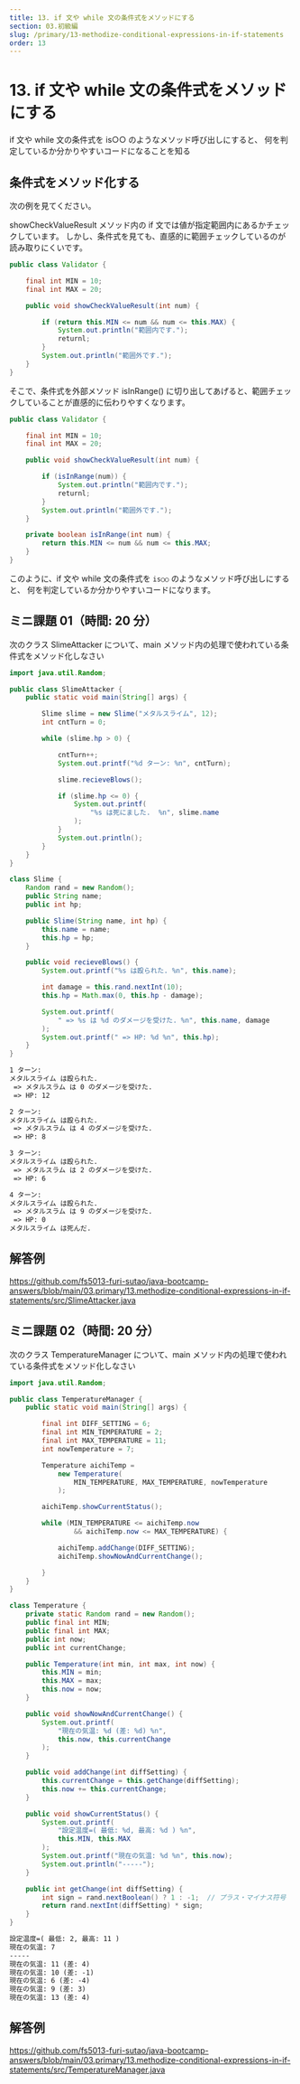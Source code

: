 ```yaml
---
title: 13. if 文や while 文の条件式をメソッドにする
section: 03.初級編
slug: /primary/13-methodize-conditional-expressions-in-if-statements
order: 13
---
```


# 13. if 文や while 文の条件式をメソッドにする

<p class="goal">
  if 文や while 文の条件式を is○○ のようなメソッド呼び出しにすると、
  何を判定しているか分かりやすいコードになることを知る
</p>

## 条件式をメソッド化する

次の例を見てください。

showCheckValueResult メソッド内の if 文では値が指定範囲内にあるかチェックしています。
しかし、条件式を見ても、直感的に範囲チェックしているのが読み取りにくいです。

```java title=リファクタリング前
public class Validator {

    final int MIN = 10;
    final int MAX = 20;

    public void showCheckValueResult(int num) {

        if (return this.MIN <= num && num <= this.MAX) {
            System.out.println("範囲内です.");
            returnl;
        }
        System.out.println("範囲外です.");
    }
}
```

そこで、条件式を外部メソッド isInRange() に切り出してあげると、範囲チェックしていることが直感的に伝わりやすくなります。

```java title=リファクタリング後：if文の条件式をメソッド化
public class Validator {

    final int MIN = 10;
    final int MAX = 20;

    public void showCheckValueResult(int num) {

        if (isInRange(num)) {
            System.out.println("範囲内です.");
            returnl;
        }
        System.out.println("範囲外です.");
    }

    private boolean isInRange(int num) {
        return this.MIN <= num && num <= this.MAX;
    }
}
```

このように、if 文や while 文の条件式を `is○○` のようなメソッド呼び出しにすると、
何を判定しているか分かりやすいコードになります。

## ミニ課題 01（時間: 20 分）

次のクラス SlimeAttacker について、main メソッド内の処理で使われている条件式をメソッド化しなさい

```java title=src/SlimeAttacker.java
import java.util.Random;

public class SlimeAttacker {
    public static void main(String[] args) {

        Slime slime = new Slime("メタルスライム", 12);
        int cntTurn = 0;

        while (slime.hp > 0) {

            cntTurn++;
            System.out.printf("%d ターン: %n", cntTurn);

            slime.recieveBlows();

            if (slime.hp <= 0) {
                System.out.printf(
                    "%s は死にました.  %n", slime.name
                );
            }
            System.out.println();
        }
    }
}

class Slime {
    Random rand = new Random();
    public String name;
    public int hp;

    public Slime(String name, int hp) {
        this.name = name;
        this.hp = hp;
    }

    public void recieveBlows() {
        System.out.printf("%s は殴られた. %n", this.name);

        int damage = this.rand.nextInt(10);
        this.hp = Math.max(0, this.hp - damage);

        System.out.printf(
            " => %s は %d のダメージを受けた. %n", this.name, damage
        );
        System.out.printf(" => HP: %d %n", this.hp);
    }
}

```

```txt title=SlimeAttackerクラスの実行結果
1 ターン:
メタルスライム は殴られた.
 => メタルスラム は 0 のダメージを受けた.
 => HP: 12

2 ターン:
メタルスライム は殴られた.
 => メタルスラム は 4 のダメージを受けた.
 => HP: 8

3 ターン:
メタルスライム は殴られた.
 => メタルスラム は 2 のダメージを受けた.
 => HP: 6

4 ターン:
メタルスライム は殴られた.
 => メタルスラム は 9 のダメージを受けた.
 => HP: 0
メタルスライム は死んだ.

```

## 解答例

https://github.com/fs5013-furi-sutao/java-bootcamp-answers/blob/main/03.primary/13.methodize-conditional-expressions-in-if-statements/src/SlimeAttacker.java

## ミニ課題 02（時間: 20 分）

次のクラス TemperatureManager について、main メソッド内の処理で使われている条件式をメソッド化しなさい

```java title=src/TemperatureManager.java
import java.util.Random;

public class TemperatureManager {
    public static void main(String[] args) {

        final int DIFF_SETTING = 6;
        final int MIN_TEMPERATURE = 2;
        final int MAX_TEMPERATURE = 11;
        int nowTemperature = 7;

        Temperature aichiTemp =
            new Temperature(
                MIN_TEMPERATURE, MAX_TEMPERATURE, nowTemperature
            );

        aichiTemp.showCurrentStatus();

        while (MIN_TEMPERATURE <= aichiTemp.now
                && aichiTemp.now <= MAX_TEMPERATURE) {

            aichiTemp.addChange(DIFF_SETTING);
            aichiTemp.showNowAndCurrentChange();

        }
    }
}

class Temperature {
    private static Random rand = new Random();
    public final int MIN;
    public final int MAX;
    public int now;
    public int currentChange;

    public Temperature(int min, int max, int now) {
        this.MIN = min;
        this.MAX = max;
        this.now = now;
    }

    public void showNowAndCurrentChange() {
        System.out.printf(
            "現在の気温: %d (差: %d) %n",
            this.now, this.currentChange
        );
    }

    public void addChange(int diffSetting) {
        this.currentChange = this.getChange(diffSetting);
        this.now += this.currentChange;
    }

    public void showCurrentStatus() {
        System.out.printf(
            "設定温度=( 最低: %d, 最高: %d ) %n",
            this.MIN, this.MAX
        );
        System.out.printf("現在の気温: %d %n", this.now);
        System.out.println("-----");
    }

    public int getChange(int diffSetting) {
        int sign = rand.nextBoolean() ? 1 : -1;  // プラス・マイナス符号
        return rand.nextInt(diffSetting) * sign;
    }
}
```

```txt title=TemperatureManagerクラスの実行結果
設定温度=( 最低: 2, 最高: 11 )
現在の気温: 7
-----
現在の気温: 11 (差: 4)
現在の気温: 10 (差: -1)
現在の気温: 6 (差: -4)
現在の気温: 9 (差: 3)
現在の気温: 13 (差: 4)
```

## 解答例

https://github.com/fs5013-furi-sutao/java-bootcamp-answers/blob/main/03.primary/13.methodize-conditional-expressions-in-if-statements/src/TemperatureManager.java

